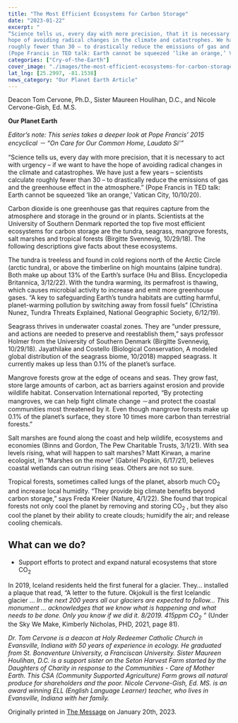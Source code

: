 ```yaml
---
title: "The Most Efficient Ecosystems for Carbon Storage"
date: "2023-01-22" 
excerpt: "
“Science tells us, every day with more precision, that it is necessary to act with urgency – if we want to have the
hope of avoiding radical changes in the climate and catastrophes. We have just a few years – scientists calculate
roughly fewer than 30 – to drastically reduce the emissions of gas and the greenhouse effect in the atmosphere.”
(Pope Francis in TED talk: Earth cannot be squeezed ‘like an orange,’ Vatican City, 10/10/20)."
categories: ["Cry-of-the-Earth"]
cover_image: "./images/the-most-efficient-ecosystems-for-carbon-storage.jpg"
lat_lng: [25.2997, -81.1538]
news_category: "Our Planet Earth Article"
---
```


Deacon Tom Cervone, Ph.D., Sister Maureen Houlihan, D.C., and Nicole Cervone-Gish, Ed. M.S.

**Our Planet Earth**

_Editor’s note: This series takes a deeper look at Pope Francis’ 2015 encyclical － “On Care for Our Common
Home, Laudato Si’”_

“Science tells us, every day with more precision, that it is necessary to act with urgency – if we want to have the
hope of avoiding radical changes in the climate and catastrophes. We have just a few years – scientists calculate
roughly fewer than 30 – to drastically reduce the emissions of gas and the greenhouse effect in the atmosphere.”
(Pope Francis in TED talk: Earth cannot be squeezed ‘like an orange,’ Vatican City, 10/10/20).

Carbon dioxide is one greenhouse gas that requires capture from the atmosphere and storage in the ground or in
plants. Scientists at the University of Southern Denmark reported the top five most efficient ecosystems for
carbon storage are the tundra, seagrass, mangrove forests, salt marshes and tropical forests (Birgitte Svennevig,
10/29/18). The following descriptions give facts about these ecosystems.

The tundra is treeless and found in cold regions north of the Arctic Circle (arctic tundra), or above the
timberline on high mountains (alpine tundra). Both make up about 13% of the Earth’s surface (Hu and Bliss.
Encyclopedia Britannica, 3/12/22). With the tundra warming, its permafrost is thawing, which causes microbial
activity to increase and emit more greenhouse gases. “A key to safeguarding Earth’s tundra habitats are cutting
harmful, planet-warming pollution by switching away from fossil fuels” (Christina Nunez, Tundra Threats
Explained, National Geographic Society, 6/12/19).

Seagrass thrives in underwater coastal zones. They are “under pressure, and actions are needed to preserve and
reestablish them,” says professor Holmer from the University of Southern Denmark (Birgitte Svennevig,
10/29/18). Jayathilake and Costello (Biological Conservation, A modeled global distribution of the seagrass
biome, 10/2018) mapped seagrass. It currently makes up less than 0.1% of the planet’s surface.

Mangrove forests grow at the edge of oceans and seas. They grow fast, store large amounts of carbon, act as
barriers against erosion and provide wildlife habitat. Conservation International reported, “By protecting
mangroves, we can help fight climate change －and protect the coastal communities most threatened by it. Even
though mangrove forests make up 0.1% of the planet’s surface, they store 10 times more carbon than terrestrial
forests.”

Salt marshes are found along the coast and help wildlife, ecosystems and economies (Binns and Gordon, The
Pew Charitable Trusts, 3/1/21). With sea levels rising, what will happen to salt marshes? Matt Kirwan, a marine
ecologist, in “Marshes on the move” (Gabriel Popkin, 6/17/21), believes coastal wetlands can outrun rising seas.
Others are not so sure.

Tropical forests, sometimes called lungs of the planet, absorb much CO<sub>2</sub> and increase local humidity. “They
provide big climate benefits beyond carbon storage,” says Freda Kreier (Nature, 4/1/22). She found that tropical
forests not only cool the planet by removing and storing CO<sub>2</sub> , but they also cool the planet by their ability to
create clouds; humidify the air; and release cooling chemicals.

## What can we do?

- Support efforts to protect and expand natural ecosystems that store CO<sub>2</sub>

In 2019, Iceland residents held the first funeral for a glacier. They… installed a plaque that read, “A letter to the
future. Okjokull is the first Icelandic glacier ... _In the next 200 years all our glaciers are expected to follow…
This monument … acknowledges that we know what is happening and what needs to be done. Only you know if
we did it. 8/2019. 415ppm CO<sub>2</sub> ”_ (Under the Sky We Make, Kimberly Nicholas, PHD, 2021, page 81).

_Dr. Tom Cervone is a deacon at Holy Redeemer Catholic Church in Evansville, Indiana with 50 years of
experience in ecology. He graduated from St. Bonaventure University, a Franciscan University. Sister Maureen
Houlihan, D.C. is a support sister on the Seton Harvest Farm started by the Daughters of Charity in response to
the Communities - Care of Mother Earth. This CSA (Community Supported Agriculture) Farm grows all natural
produce for shareholders and the poor. Nicole Cervone-Gish, Ed. MS. is an award winning ELL (English
Language Learner) teacher, who lives in Evansville, Indiana with her family._

Originally printed in [The Message](https://evdiomessage.org/) on January 20th, 2023.

